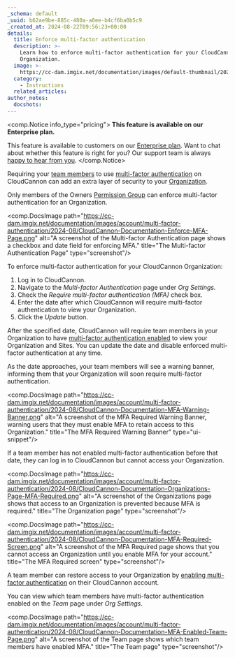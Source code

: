 ```yaml
---
_schema: default
_uuid: b62ae9be-885c-480a-a0ee-b4cf6ba0b5c9
_created_at: 2024-08-22T09:56:23+00:00
details:
  title: Enforce multi-factor authentication
  description: >-
    Learn how to enforce multi-factor authentication for your CloudCannon
    Organization.
  image: >-
    https://cc-dam.imgix.net/documentation/images/default-thumbnail/2023-Q4/CloudCannon-Documentation-Thumbnail.png
  category:
    - Instructions
  related_articles:
author_notes:
  docshots:
---
```

<comp.Notice info_type="pricing">
  **This feature is available on our Enterprise plan.**

  This feature is available to customers on our [Enterprise plan](/pricing/). Want to chat about whether this feature is right for you? Our support team is always <a href="mailto:success@cloudcannon.com?subject=A%20question%20about%20enforced%20MFA" rel="noreferrer">happy to hear from you</a>.
</comp.Notice>

Requiring your [team members](/documentation/articles/what-is-a-team-member/) to use [multi-factor authentication](/documentation/articles/what-is-multi-factor-authentication/) on CloudCannon can add an extra layer of security to your [Organization](/documentation/articles/what-is-an-organization/).

Only members of the Owners [Permission Group](/documentation/articles/what-are-permission-groups/) can enforce multi-factor authentication for an Organization.

<comp.DocsImage path="https://cc-dam.imgix.net/documentation/images/account/multi-factor-authentication/2024-08/CloudCannon-Documentation-Enforce-MFA-Page.png" alt="A screenshot of the Multi-factor Authentication page shows a checkbox and date field for enforcing MFA." title="The Multi-factor Authentication Page" type="screenshot"/>

To enforce multi-factor authentication for your CloudCannon Organization:

1. Log in to CloudCannon.
2. Navigate to the *Multi-factor Authentication* page under *Org Settings.*
3. Check the *Require multi-factor authentication (MFA)* check box.
4. Enter the date after which CloudCannon will require multi-factor authentication to view your Organization.
5. Click the *Update* button.

After the specified date, CloudCannon will require team members in your Organization to have [multi-factor authentication enabled](/documentation/articles/enable-multi-factor-authentication/) to view your Organization and Sites. You can update the date and disable enforced multi-factor authentication at any time.

As the date approaches, your team members will see a warning banner, informing them that your Organization will soon require multi-factor authentication.

<comp.DocsImage path="https://cc-dam.imgix.net/documentation/images/account/multi-factor-authentication/2024-08/CloudCannon-Documentation-MFA-Warning-Banner.png" alt="A screenshot of the MFA Required Warning Banner, warning users that they must enable MFA to retain access to this Organization." title="The MFA Required Warning Banner" type="ui-snippet"/>

If a team member has not enabled multi-factor authentication before that date, they can log in to CloudCannon but cannot access your Organization.

<comp.DocsImage path="https://cc-dam.imgix.net/documentation/images/account/multi-factor-authentication/2024-08/CloudCannon-Documentation-Organizations-Page-MFA-Required.png" alt="A screenshot of the Organizations page shows that access to an Organization is prevented because MFA is required." title="The Organization page" type="screenshot"/>

<comp.DocsImage path="https://cc-dam.imgix.net/documentation/images/account/multi-factor-authentication/2024-08/CloudCannon-Documentation-MFA-Required-Screen.png" alt="A screenshot of the MFA Required page shows that you cannot access an Organization until you enable MFA for your account." title="The MFA Required screen" type="screenshot"/>

A team member can restore access to your Organization by [enabling multi-factor authentication](/documentation/articles/enable-multi-factor-authentication/) on their CloudCannon account.

You can view which team members have multi-factor authentication enabled on the *Team* page under *Org Settings*.

<comp.DocsImage path="https://cc-dam.imgix.net/documentation/images/account/multi-factor-authentication/2024-08/CloudCannon-Documentation-MFA-Enabled-Team-Page.png" alt="A screenshot of the Team page shows which team members have enabled MFA." title="The Team page" type="screenshot"/>